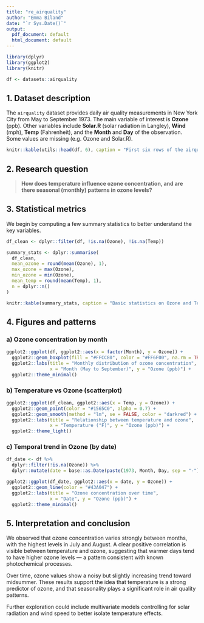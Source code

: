 ---
title: "re_airquality"
author: "Emma Biland"
date: "`r Sys.Date()`"
output:
  pdf_document: default
  html_document: default
---

```{r setup, include=FALSE}
library(dplyr)
library(ggplot2)
library(knitr)

df <- datasets::airquality
```

## 1. Dataset description

The `airquality` dataset provides daily air quality measurements in New York City from May to September 1973. The main variable of interest is **Ozone** (ppb). Other variables include **Solar.R** (solar radiation in Langley), **Wind** (mph), **Temp** (Fahrenheit), and the **Month** and **Day** of the observation. Some values are missing (e.g. Ozone and Solar.R).

```{r preview}
knitr::kable(utils::head(df, 6), caption = "First six rows of the airquality dataset")
```

## 2. Research question

> **How does temperature influence ozone concentration, and are there seasonal (monthly) patterns in ozone levels?**

## 3. Statistical metrics

We begin by computing a few summary statistics to better understand the key variables.

```{r summary-metrics}
df_clean <- dplyr::filter(df, !is.na(Ozone), !is.na(Temp))

summary_stats <- dplyr::summarise(
  df_clean,
  mean_ozone = round(mean(Ozone), 1),
  max_ozone = max(Ozone),
  min_ozone = min(Ozone),
  mean_temp = round(mean(Temp), 1),
  n = dplyr::n()
)

knitr::kable(summary_stats, caption = "Basic statistics on Ozone and Temperature")
```

## 4. Figures and patterns

### a) Ozone concentration by month

```{r boxplot-month}
ggplot2::ggplot(df, ggplot2::aes(x = factor(Month), y = Ozone)) +
  ggplot2::geom_boxplot(fill = "#FFCC80", color = "#FF6F00", na.rm = TRUE) +
  ggplot2::labs(title = "Monthly distribution of ozone concentration",
                x = "Month (May to September)", y = "Ozone (ppb)") +
  ggplot2::theme_minimal()
```

### b) Temperature vs Ozone (scatterplot)

```{r scatter-temp-ozone}
ggplot2::ggplot(df_clean, ggplot2::aes(x = Temp, y = Ozone)) +
  ggplot2::geom_point(color = "#1565C0", alpha = 0.7) +
  ggplot2::geom_smooth(method = "lm", se = FALSE, color = "darkred") +
  ggplot2::labs(title = "Relationship between temperature and ozone",
                x = "Temperature (°F)", y = "Ozone (ppb)") +
  ggplot2::theme_light()
```

### c) Temporal trend in Ozone (by date)

```{r ozone-time-series}
df_date <- df %>%
  dplyr::filter(!is.na(Ozone)) %>%
  dplyr::mutate(date = base::as.Date(paste(1973, Month, Day, sep = "-")))

ggplot2::ggplot(df_date, ggplot2::aes(x = date, y = Ozone)) +
  ggplot2::geom_line(color = "#43A047") +
  ggplot2::labs(title = "Ozone concentration over time",
                x = "Date", y = "Ozone (ppb)") +
  ggplot2::theme_minimal()
```

## 5. Interpretation and conclusion

We observed that ozone concentration varies strongly between months, with the highest levels in July and August. A clear positive correlation is visible between temperature and ozone, suggesting that warmer days tend to have higher ozone levels — a pattern consistent with known photochemical processes.

Over time, ozone values show a noisy but slightly increasing trend toward midsummer. These results support the idea that temperature is a strong predictor of ozone, and that seasonality plays a significant role in air quality patterns.

Further exploration could include multivariate models controlling for solar radiation and wind speed to better isolate temperature effects.
